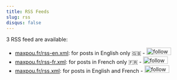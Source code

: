 ```yaml
---
title: RSS Feeds
slug: rss
disqus: false
---
```


3 RSS feed are available:

* [maxpou.fr/rss-en.xml](/rss-en.xml): for posts in English only 🇬🇧 - <a href='https://feedly.com/i/subscription/feed%2Fhttp%3A%2F%2Fwww.maxpou.fr%2Frss-en.xml'  target='blank'><img id='feedlyFollow' src='https://s3.feedly.com/img/follows/feedly-follow-rectangle-flat-small_2x.png' alt='follow me in feedly' width='66' height='20'/></a>
* [maxpou.fr/rss-fr.xml](/rss-fr.xml): for posts in French only 🇫🇷 - <a href='https://feedly.com/i/subscription/feed%2Fhttp%3A%2F%2Fwww.maxpou.fr%2Frss-fr.xml'  target='blank'><img id='feedlyFollow' src='https://s3.feedly.com/img/follows/feedly-follow-rectangle-flat-small_2x.png' alt='follow me in feedly' width='66' height='20'/></a>
* [maxpou.fr/rss.xml](/rss.xml): for posts in English and French - <a href='https://feedly.com/i/subscription/feed%2Fhttp%3A%2F%2Fwww.maxpou.fr%2Frss.xml'  target='blank'><img id='feedlyFollow' src='https://s3.feedly.com/img/follows/feedly-follow-rectangle-flat-small_2x.png' alt='follow me in feedly' width='66' height='20'/></a>
